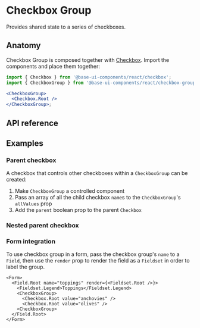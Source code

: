 # Checkbox Group

<Subtitle>Provides shared state to a series of checkboxes.</Subtitle>
<Meta
  name="description"
  content="A high-quality, unstyled React checkbox group component that provides a shared state for a series of checkboxes."
/>

<Demo path="./demos/hero" />

## Anatomy

Checkbox Group is composed together with [Checkbox](/react/components/checkbox). Import the components and place them together:

```jsx title="Anatomy"
import { Checkbox } from '@base-ui-components/react/checkbox';
import { CheckboxGroup } from '@base-ui-components/react/checkbox-group';

<CheckboxGroup>
  <Checkbox.Root />
</CheckboxGroup>;
```

## API reference

<Reference component="CheckboxGroup" />

## Examples

### Parent checkbox

A checkbox that controls other checkboxes within a `CheckboxGroup` can be created:

1. Make `CheckboxGroup` a controlled component
2. Pass an array of all the child checkbox `name`s to the `CheckboxGroup`'s `allValues` prop
3. Add the `parent` boolean prop to the parent `Checkbox`

<Demo path="./demos/parent" />

### Nested parent checkbox

<Demo compact path="./demos/nested" />

### Form integration

To use checkbox group in a form, pass the checkbox group's `name` to a `Field`, then use the `render` prop to render the field as a `Fieldset` in order to label the group.

```tsx title="Using checkbox group in a form"
<Form>
  <Field.Root name="toppings" render={<Fieldset.Root />}>
    <Fieldset.Legend>Toppings</Fieldset.Legend>
    <CheckboxGroup>
      <Checkbox.Root value="anchovies" />
      <Checkbox.Root value="olives" />
    <CheckboxGroup>
  </Field.Root>
</Form>
```

<Demo compact path="./demos/form" />
